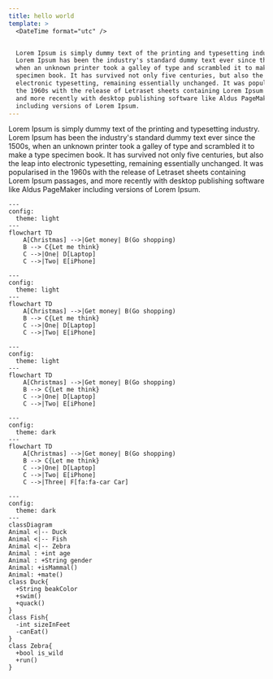 ```yaml
---
title: hello world
template: >
  <DateTime format="utc" />


  Lorem Ipsum is simply dummy text of the printing and typesetting industry.
  Lorem Ipsum has been the industry's standard dummy text ever since the 1500s,
  when an unknown printer took a galley of type and scrambled it to make a type
  specimen book. It has survived not only five centuries, but also the leap into
  electronic typesetting, remaining essentially unchanged. It was popularised in
  the 1960s with the release of Letraset sheets containing Lorem Ipsum passages,
  and more recently with desktop publishing software like Aldus PageMaker
  including versions of Lorem Ipsum.
---
```


Lorem Ipsum is simply dummy text of the printing and typesetting industry. Lorem Ipsum has been the industry's standard dummy text ever since the 1500s, when an unknown printer took a galley of type and scrambled it to make a type specimen book. It has survived not only five centuries, but also the leap into electronic typesetting, remaining essentially unchanged. It was popularised in the 1960s with the release of Letraset sheets containing Lorem Ipsum passages, and more recently with desktop publishing software like Aldus PageMaker including versions of Lorem Ipsum.

```mermaid
---
config:
  theme: light
---
flowchart TD
    A[Christmas] -->|Get money| B(Go shopping)
    B --> C{Let me think}
    C -->|One| D[Laptop]
    C -->|Two| E[iPhone]
```

```mermaid
---
config:
  theme: light
---
flowchart TD
    A[Christmas] -->|Get money| B(Go shopping)
    B --> C{Let me think}
    C -->|One| D[Laptop]
    C -->|Two| E[iPhone]
```

```mermaid
---
config:
  theme: light
---
flowchart TD
    A[Christmas] -->|Get money| B(Go shopping)
    B --> C{Let me think}
    C -->|One| D[Laptop]
    C -->|Two| E[iPhone]
```

```mermaid
---
config:
  theme: dark
---
flowchart TD
    A[Christmas] -->|Get money| B(Go shopping)
    B --> C{Let me think}
    C -->|One| D[Laptop]
    C -->|Two| E[iPhone]
    C -->|Three| F[fa:fa-car Car]
```

```mermaid
---
config:
  theme: dark
---
classDiagram
Animal <|-- Duck
Animal <|-- Fish
Animal <|-- Zebra
Animal : +int age
Animal : +String gender
Animal: +isMammal()
Animal: +mate()
class Duck{
  +String beakColor
  +swim()
  +quack()
}
class Fish{
  -int sizeInFeet
  -canEat()
}
class Zebra{
  +bool is_wild
  +run()
}
```
